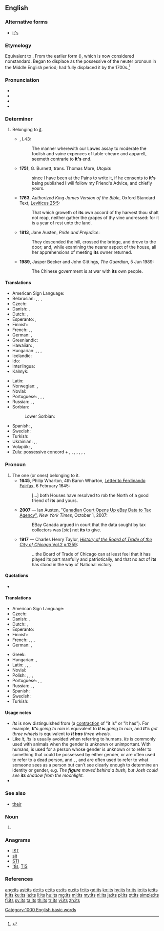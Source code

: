 {{also|ITS}}
==English==
{{wikipedia}}

===Alternative forms===
* [[it's]] {{qualifier|possessive form, obsolete or nonstandard}}

===Etymology===
Equivalent to {{compound|it|s|lang=en}}. From the earlier form {{m|en|it's}} ({{compound|it|'s|lang=en}}), which is now considered nonstandard. Began to displace {{m|en|his}} as the possessive of the neuter pronoun in the Middle English period; had fully displaced it by the 1700s.<ref>{{R:Etymonline}}</ref>

===Pronunciation===
* {{IPA|/ɪts/|lang=en}}
* {{audio|en-us-its.ogg|Audio (US)|lang=en}}
* {{rhymes|ɪts|lang=en}}
* {{homophones|lang=en|it's}}

===Determiner===
{{head|en|determiner|cat2=possessive determiners}}

# Belonging to [[it]]. {{defdate|from 16th c.}}
#*{{RQ:Flr Mntgn Essays}}, I.43:
#*: The manner wherewith our Lawes assay to moderate the foolish and vaine expences of table-cheare and apparell, seemeth contrarie to '''it's''' end.
#* '''1751''', G. Burnett, trans. Thomas More, ''Utopia'':
#*: since I have been at the Pains to write it, if he consents to '''it's''' being published I will follow my Friend's Advice, and chiefly yours.
#* '''1763''', ''Authorized King James Version of the Bible'', Oxford Standard Text, [[s:Bible (King James)/Leviticus#Chapter 25|Leviticus 25:5]]:
#*: That which groweth of '''its''' own accord of thy harvest thou shalt not reap, neither gather the grapes of thy vine undressed: for it is a year of rest unto the land. {{i|originally "of it own accord" in the 1611 first edition}}
#* '''1813''', Jane Austen, ''Pride and Prejudice'':
#*: They descended the hill, crossed the bridge, and drove to the door; and, while examining the nearer aspect of the house, all her apprehensions of meeting '''its''' owner returned.
#* '''1989''', Jasper Becker and John Gittings, ''The Guardian'', 5 Jun 1989:
#*: The Chinese government is at war with '''its''' own people.

====Translations====
{{trans-top|belonging to it}}
* American Sign Language: {{t|ase|FlatB@Chesthigh-FingerUp}}
* Belarusian: {{t|be|яго́|m|n|sc=Cyrl}}, {{t|be|яго́ны|m|sc=Cyrl}} {{qualifier|common, colloquial}}, {{t|be|яе́|f|sc=Cyrl}}, {{t|be|свой|sc=Cyrl}}  {{qualifier|when referring to the subject of the sentence}}
* Czech: {{t+|cs|jeho}}
* Danish: {{t|da|dens|c}}, {{t|da|dets|n}}
* Dutch: {{t+|nl|zijn|m|n}}, {{t+|nl|haar|f}}
* Esperanto: {{t|eo|ĝia}}, {{t|eo|ties}}
* Finnish: {{t+|fi|sen}}
* French: {{t+|fr|son|m}}, {{t+|fr|sa|f}}, {{t+|fr|ses|p}}
* German: {{t+|de|sein|m|n}}, {{t+|de|ihr|f}}
* Greenlandic: {{t|kl|uuma}}
* Hawaiian: {{t|haw|kona}}, {{t|haw|kāna}}
* Hungarian: {{t+|hu|-a}}, {{t|hu|-e}}, {{t|hu|-ja}}, {{t|hu|-je}}
* Icelandic: {{t+|is|þess|n}}
* Ido: {{t+|io|olua}}
* Interlingua: {{t|ia|su}}
* Kalmyk: {{t|xal|энүнә}}
{{trans-mid}}
* Latin: {{t+|la|suus}}
* Norwegian: {{t|no|dens}}, {{t|no|dets}}
* Novial: {{t|nov|lun}}
* Portuguese: {{t+|pt|seu}}, {{t+|pt|sua}}, {{t+|pt|dele|m}}, {{t+|pt|dela|f}}
* Russian: {{t+|ru|его́|m|n|tr=jevó}}, {{t+|ru|её|f}}, {{t+|ru|свой}} {{qualifier|when referring to the subject of the sentence}}
* Sorbian:
*: Lower Sorbian: {{t|dsb|jogo}}
* Spanish: {{t+|es|su|s}}, {{t+|es|sus|p}}
* Swedish: {{t+|sv|dess}}
* Turkish: {{t+|tr|onun}}
* Ukrainian: {{t+|uk|його́|m|n|sc=Cyrl}}, {{t+|uk|її́|f|sc=Cyrl}}, {{t|uk|свій|sc=Cyrl}} {{qualifier|when referring to the subject of the sentence}}
* Volapük: {{t+|vo|onik}}, {{t|vo|ona}}
* Zulu: possessive concord + {{t|zu|khe|alt=-khe|c1}}, {{t|zu|wo|c3|alt=-wo}}, {{t|zu|lo|c5|alt=-lo}}, {{t|zu|so|c7|alt=-so}}, {{t|zu|yo|c9|alt=-yo}}, {{t|zu|lo|c11|alt=-lo}}, {{t|zu|bo|c14|alt=-bo}}, {{t|zu|kho|c15|c17|alt=-kho}}
{{trans-bottom}}

===Pronoun===
{{head|en|pronoun|cat2=possessive pronouns|cat3=third person pronouns}}

# The one (or ones) belonging to it. {{defdate|from 17th c.}}
#* '''1645''', Philip Wharton, 4th Baron Wharton, [http://books.google.se/books?id=D8o9AAAAcAAJ&pg=PA158 Letter to Ferdinando Fairfax], 6 February 1645:
#*: [...] both Houses have resolved to rob the North of a good friend of '''its''' and yours.
#* '''2007''' — Ian Austen, [http://www.nytimes.com/2007/10/01/technology/01ebay.html "Canadian Court Opens Up eBay Data to Tax Agency"], ''New York Times'', October 1, 2007:
#*: EBay Canada argued in court that the data sought by tax collectors was [''sic''] not '''its''' to give.
#* '''1917''' — Charles Henry Taylor, [http://www.archive.org/stream/historyofboardof02tayl#page/1259/mode/1up ''History of the Board of Trade of the City of Chicago'' Vol.2 p.1259]:
#*: ...the Board of Trade of Chicago can at least feel that it has played its part manfully and patriotically, and that no act of '''its''' has stood in the way of National victory.

====Quotations====
* {{seeCites}}

====Translations====
{{trans-top|that which belongs to it}}
* American Sign Language: {{t|ase|FlatB@Chesthigh-FingerUp}}
* Czech: {{t+|cs|jeho}}
* Danish: {{t|da|dens|c}}, {{t|da|dets|n}}
* Dutch: {{t-check|nl|[[ervan|het]] ... [[ervan]]}} <!-- was "[[ervan|het]] ... [[ervan]]" - assumed sum-of-parts; if an idiom, use {{t}} instead of {{t-SOP}}. see [[User:Kephir/gadgets/xte#Translation_fixing]] -->, {{t-check|nl|de zijne}}
* Esperanto: {{t|eo|ĝia}}
* Finnish: {{t+|fi|sen}}
* French: {{t+|fr|le sien|m}}, {{t+|fr|la sienne|f}}, {{t+|fr|les siens|m-p}}, {{t+|fr|les siennes|f-p}}
* German: {{t+|de|sein|m}}, {{t+|de|ihr|f}}
{{trans-mid}}
* Greek: {{t|el|δικό του|n|sc=Grek}}
* Hungarian: {{t+|hu|övé}}, {{t+|hu|azé}}
* Latin: {{t+|la|suus}}, {{t|la|eius}}, {{t|la|huius}}, {{t|la|illius}}
* Novial: {{t|nov|lun}}
* Polish: {{t+|pl|jego}}, {{t+|pl|jej}}, {{t+|pl|swój}}, {{t+|pl|ów}}
* Portuguese: {{t+|pt|seu}}, {{t+|pt|dele|m}}, {{t+|pt|dela|f}}
* Russian: {{t+|ru|его́|m|n|tr=jevó}}, {{t+|ru|её|f}}, {{t+|ru|свой}} {{qualifier|when referring to the subject of the sentence}}
* Spanish: {{t+|es|suyo}}
* Swedish: {{t+|sv|dess}}
* Turkish: {{t+|tr|onun}}
{{trans-bottom}}

====Usage notes====
* ''Its'' is now distinguished from {{term|it's|lang=en}} (a [[contraction]] of "it is" or "it has"). For example, '''''It's''' going to rain'' is equivalent to '''''It is''' going to rain'', and '''''It's''' got three wheels'' is equivalent to '''''It has''' three wheels.''
* Like ''it'', ''its'' is usually avoided when referring to humans. ''Its'' is commonly used with animals when the gender is unknown or unimportant. With humans, {{term|person|lang=en}} is used for a person whose gender is unknown or to refer to something that could be possessed by either gender, {{term|body|lang=en}} or {{term|corpse|lang=en}} are often used to refer to a dead person, and {{term|figure|lang=en}}, {{term|shape|lang=en}}, and {{term|silhouette|lang=en}} are often used to refer to what someone sees as a person but can't see clearly enough to determine an identity or gender, e.g. ''The '''figure''' moved behind a bush, but Josh could see '''its''' shadow from the moonlight.''
* {{rank/test|72|en-gut}}

===See also===
* [[their]]

===Noun===
{{head|en|noun plural form}}

# {{plural of|it|lang=en}}

===Anagrams===
* [[IST#English|IST]]
* [[sit#English|sit]]
* [[STI#English|STI]]
* [['tis#English|'tis]], [[TIS#English|TIS]]

===References===
<references/>

[[Category:1000 English basic words]]

[[ang:its]]
[[ast:its]]
[[de:its]]
[[et:its]]
[[es:its]]
[[eu:its]]
[[fr:its]]
[[gd:its]]
[[ko:its]]
[[hy:its]]
[[hr:its]]
[[io:its]]
[[ie:its]]
[[it:its]]
[[ku:its]]
[[la:its]]
[[li:its]]
[[hu:its]]
[[mg:its]]
[[ml:its]]
[[my:its]]
[[nl:its]]
[[ja:its]]
[[pl:its]]
[[pt:its]]
[[simple:its]]
[[fi:its]]
[[sv:its]]
[[ta:its]]
[[th:its]]
[[tr:its]]
[[vi:its]]
[[zh:its]]